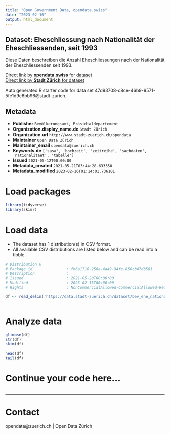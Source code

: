 ```yaml
---
title: "Open Government Data, opendata.swiss"
date: "2023-02-16"
output: html_document
---
```


## Dataset: Eheschliessung nach Nationalität der Eheschliessenden, seit 1993

Diese Daten beschreiben die Anzahl Eheschliessungen nach der Nationalität der Eheschliessenden seit 1993.

[Direct link by **opendata.swiss** for dataset](https://opendata.swiss/de/dataset/eheschliessung-nach-nationalitat-der-eheschliessenden-seit-1993)<br>
[Direct link by **Stadt Zürich** for dataset](https://data.stadt-zuerich.ch/dataset/bev_ehe_nationalitaet_od3305)

Auto generated R starter code for data set 47d93708-c8ce-46b9-9571-5fe1d9c6bb96@stadt-zurich.

## Metadata

- **Publisher** `Bevölkerungsamt, Präsidialdepartement`
- **Organization.display_name.de** `Stadt Zürich`
- **Organization.url** `http://www.stadt-zuerich.ch/opendata`
- **Maintainer** `Open Data Zürich`
- **Maintainer_email** `opendata@zuerich.ch`
- **Keywords.de** `['sasa', 'hochzeit', 'zeitreihe', 'sachdaten', 'nationalitaet', 'tabelle']`
- **Issued** `2021-05-12T00:00:00`
- **Metadata_created** `2021-05-21T03:44:28.633350`
- **Metadata_modified** `2023-02-16T01:14:01.736101`


# Load packages

```r

library(tidyverse)
library(skimr)

```

# Load data

-   The dataset has 1 distribution(s) in CSV format.
-   All available CSV distributions are listed below and can be read into a tibble.

```r

# Distribution 0
# Package_id               : fb6a1710-258a-4a49-94fe-858cb47db581
# Description              : 
# Issued                   : 2021-05-20T00:00:00
# Modified                 : 2023-02-15T00:00:00
# Rights                   : NonCommercialAllowed-CommercialAllowed-ReferenceNotRequired

df <- read_delim('https://data.stadt-zuerich.ch/dataset/bev_ehe_nationalitaet_od3305/download/BEV330OD3305.csv')



```

# Analyze data

```r

glimpse(df)
str(df)
skim(df)

head(df)
tail(df)

```

# Continue your code here...

```r

```

------------------------------------------------------------------------

# Contact

opendata@zuerich.ch | Open Data Zürich
